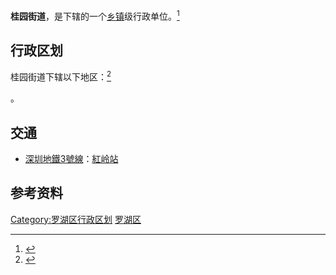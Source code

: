 {{中国乡级行政区
|景观照片文件名 = 
|景观照片描述 = 
|位置图文件名 = 
|位置图描述 = 
|汉语拼音 = 
|旧称 = 
|地名出处 = 
|建置时间 = 
|毗邻 = 福田区[[南园街道|南园街道]]、[[园岭街道|园岭街道]]、罗湖区[[笋岗街道|笋岗街道]]、[[东门街道_(深圳市)|东门街道]]、[[南湖街道_(深圳市)|南湖街道]]、香港[[北區_(香港)|北区]][[料壆|料壆]]
|电话区号 = 755
|官方网站 = 
|网站名称 = 
|44/03/03/001/000}}

'''桂园街道'''，是{{PRC admin/fullname|44/03/03/001/000|3}}下辖的一个[[乡镇|乡镇]]级行政单位。<ref>{{PRC admin/ref sgc|{{PRC admin/parent|44/03/03/001/000}}}}</ref>

== 行政区划 ==

桂园街道下辖以下地区：<ref>{{PRC admin/ref sgc|44/03/03/001/000}}</ref>

{{PRC admin/children|44/03/03/001/000}}。

==交通==
*[[深圳地鐵3號線|深圳地鐵3號線]]：[[紅岭站|紅岭站]]

== 参考资料 ==

{{reflist}}

{{深圳市罗湖区行政区划}}
{{广东行政区划小作品}}
[[Category:罗湖区行政区划|Category:罗湖区行政区划]]
[[Category:深圳街道_(行政区划)|罗湖区]]